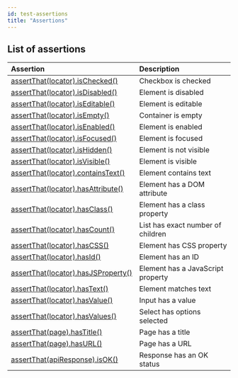 ```yaml
---
id: test-assertions
title: "Assertions"
---
```


## List of assertions

| Assertion | Description |
| :- | :- |
| [assertThat(locator).isChecked()](/api/class-locatorassertions.mdx#locator-assertions-to-be-checked) | Checkbox is checked |
| [assertThat(locator).isDisabled()](/api/class-locatorassertions.mdx#locator-assertions-to-be-disabled) | Element is disabled |
| [assertThat(locator).isEditable()](/api/class-locatorassertions.mdx#locator-assertions-to-be-editable) | Element is editable |
| [assertThat(locator).isEmpty()](/api/class-locatorassertions.mdx#locator-assertions-to-be-empty) | Container is empty |
| [assertThat(locator).isEnabled()](/api/class-locatorassertions.mdx#locator-assertions-to-be-enabled) | Element is enabled |
| [assertThat(locator).isFocused()](/api/class-locatorassertions.mdx#locator-assertions-to-be-focused) | Element is focused |
| [assertThat(locator).isHidden()](/api/class-locatorassertions.mdx#locator-assertions-to-be-hidden) | Element is not visible |
| [assertThat(locator).isVisible()](/api/class-locatorassertions.mdx#locator-assertions-to-be-visible) | Element is visible |
| [assertThat(locator).containsText()](/api/class-locatorassertions.mdx#locator-assertions-to-contain-text) | Element contains text |
| [assertThat(locator).hasAttribute()](/api/class-locatorassertions.mdx#locator-assertions-to-have-attribute) | Element has a DOM attribute |
| [assertThat(locator).hasClass()](/api/class-locatorassertions.mdx#locator-assertions-to-have-class) | Element has a class property |
| [assertThat(locator).hasCount()](/api/class-locatorassertions.mdx#locator-assertions-to-have-count) | List has exact number of children |
| [assertThat(locator).hasCSS()](/api/class-locatorassertions.mdx#locator-assertions-to-have-css) | Element has CSS property |
| [assertThat(locator).hasId()](/api/class-locatorassertions.mdx#locator-assertions-to-have-id) | Element has an ID |
| [assertThat(locator).hasJSProperty()](/api/class-locatorassertions.mdx#locator-assertions-to-have-js-property) | Element has a JavaScript property |
| [assertThat(locator).hasText()](/api/class-locatorassertions.mdx#locator-assertions-to-have-text) | Element matches text |
| [assertThat(locator).hasValue()](/api/class-locatorassertions.mdx#locator-assertions-to-have-value) | Input has a value |
| [assertThat(locator).hasValues()](/api/class-locatorassertions.mdx#locator-assertions-to-have-values) | Select has options selected |
| [assertThat(page).hasTitle()](/api/class-pageassertions.mdx#page-assertions-to-have-title) | Page has a title |
| [assertThat(page).hasURL()](/api/class-pageassertions.mdx#page-assertions-to-have-url) | Page has a URL |
| [assertThat(apiResponse).isOK()](/api/class-apiresponseassertions.mdx#api-response-assertions-to-be-ok) | Response has an OK status |


[APIRequest]: /api/class-apirequest.mdx "APIRequest"
[APIRequestContext]: /api/class-apirequestcontext.mdx "APIRequestContext"
[APIResponse]: /api/class-apiresponse.mdx "APIResponse"
[APIResponseAssertions]: /api/class-apiresponseassertions.mdx "APIResponseAssertions"
[Browser]: /api/class-browser.mdx "Browser"
[BrowserContext]: /api/class-browsercontext.mdx "BrowserContext"
[BrowserType]: /api/class-browsertype.mdx "BrowserType"
[ConsoleMessage]: /api/class-consolemessage.mdx "ConsoleMessage"
[Dialog]: /api/class-dialog.mdx "Dialog"
[Download]: /api/class-download.mdx "Download"
[ElementHandle]: /api/class-elementhandle.mdx "ElementHandle"
[FileChooser]: /api/class-filechooser.mdx "FileChooser"
[FormData]: /api/class-formdata.mdx "FormData"
[Frame]: /api/class-frame.mdx "Frame"
[FrameLocator]: /api/class-framelocator.mdx "FrameLocator"
[JSHandle]: /api/class-jshandle.mdx "JSHandle"
[Keyboard]: /api/class-keyboard.mdx "Keyboard"
[Locator]: /api/class-locator.mdx "Locator"
[LocatorAssertions]: /api/class-locatorassertions.mdx "LocatorAssertions"
[Mouse]: /api/class-mouse.mdx "Mouse"
[Page]: /api/class-page.mdx "Page"
[PageAssertions]: /api/class-pageassertions.mdx "PageAssertions"
[Playwright]: /api/class-playwright.mdx "Playwright"
[PlaywrightAssertions]: /api/class-playwrightassertions.mdx "PlaywrightAssertions"
[PlaywrightException]: /api/class-playwrightexception.mdx "PlaywrightException"
[Request]: /api/class-request.mdx "Request"
[RequestOptions]: /api/class-requestoptions.mdx "RequestOptions"
[Response]: /api/class-response.mdx "Response"
[Route]: /api/class-route.mdx "Route"
[Selectors]: /api/class-selectors.mdx "Selectors"
[TimeoutError]: /api/class-timeouterror.mdx "TimeoutError"
[Touchscreen]: /api/class-touchscreen.mdx "Touchscreen"
[Tracing]: /api/class-tracing.mdx "Tracing"
[Video]: /api/class-video.mdx "Video"
[WebSocket]: /api/class-websocket.mdx "WebSocket"
[WebSocketFrame]: /api/class-websocketframe.mdx "WebSocketFrame"
[Worker]: /api/class-worker.mdx "Worker"
[Element]: https://developer.mozilla.org/en-US/docs/Web/API/element "Element"
[EvaluationArgument]: /evaluating.mdx#evaluation-argument "EvaluationArgument"
[Promise]: https://developer.mozilla.org/en-US/docs/Web/JavaScript/Reference/Global_Objects/Promise "Promise"
[iterator]: https://developer.mozilla.org/en-US/docs/Web/JavaScript/Reference/Iteration_protocols "Iterator"
[origin]: https://developer.mozilla.org/en-US/docs/Glossary/Origin "Origin"
[selector]: https://developer.mozilla.org/en-US/docs/Web/CSS/CSS_Selectors "selector"
[Serializable]: https://developer.mozilla.org/en-US/docs/Web/JavaScript/Reference/Global_Objects/JSON/stringify#Description "Serializable"
[UIEvent.detail]: https://developer.mozilla.org/en-US/docs/Web/API/UIEvent/detail "UIEvent.detail"
[UnixTime]: https://en.wikipedia.org/wiki/Unix_time "Unix Time"
[xpath]: https://developer.mozilla.org/en-US/docs/Web/XPath "xpath"

[boolean]: https://docs.oracle.com/javase/tutorial/java/nutsandbolts/datatypes.html "boolean"
[byte&#91;&#93;]: https://docs.oracle.com/javase/tutorial/java/nutsandbolts/datatypes.html "byte[]"
[Consumer]: https://docs.oracle.com/javase/8/docs/api/java/util/function/Consumer.html "Consumer"
[double]: https://docs.oracle.com/javase/tutorial/java/nutsandbolts/datatypes.html "double"
[InputStream]: https://docs.oracle.com/javase/8/docs/api/java/io/InputStream.html "InputStream"
[int]: https://docs.oracle.com/javase/tutorial/java/nutsandbolts/datatypes.html "int"
[List]: https://docs.oracle.com/javase/8/docs/api/java/util/List.html "List"
[Map]: https://docs.oracle.com/javase/8/docs/api/java/util/Map.html "Map"
[null]: https://docs.oracle.com/javase/specs/jls/se8/html/jls-3.html#jls-3.10.7 "null"
[Object]: https://docs.oracle.com/javase/8/docs/api/java/lang/Object.html "Object"
[Path]: https://docs.oracle.com/javase/8/docs/api/java/nio/file/Path.html "Path"
[Pattern]: https://docs.oracle.com/javase/8/docs/api/java/util/regex/Pattern.html "Pattern"
[Predicate]: https://docs.oracle.com/javase/8/docs/api/java/util/function/Predicate.html "Predicate"
[void]: https://docs.oracle.com/javase/tutorial/java/javaOO/methods.html "void"
[Runnable]: https://docs.oracle.com/javase/8/docs/api/java/lang/Runnable.html "Runnable"
[RuntimeException]: https://docs.oracle.com/javase/8/docs/api/java/lang/RuntimeException.html "RuntimeException"
[String]: https://docs.oracle.com/javase/8/docs/api/java/lang/String.html "String"

[all available image tags]: https://mcr.microsoft.com/en-us/product/playwright/java/about "all available image tags"
[Microsoft Artifact Registry]: https://mcr.microsoft.com/en-us/product/playwright/java/about "Microsoft Artifact Registry"
[Dockerfile.focal]: https://github.com/microsoft/playwright-java/blob/main/utils/docker/Dockerfile.focal "Dockerfile.focal"
